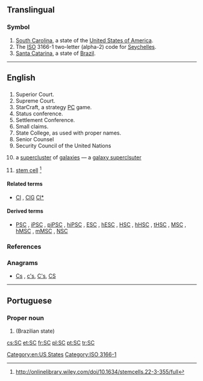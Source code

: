 {{also|Sc|S.C.|sc.|.sc}}
==Translingual==

===Symbol===
{{head|mul|symbol}}

# [[South Carolina]], a state of the [[United States of America]].
# The [[ISO]] 3166-1 two-letter (alpha-2) code for [[Seychelles]].
# [[Santa Catarina]], a state of [[Brazil]].

[[Category:en:US States]]
[[Category:ISO 3166-1]]

----

==English==

==={{initialism}}===
{{en-noun|-}}

# Superior Court.
# Supreme Court.
# StarCraft, a strategy [[PC]] game.
# Status conference.
# Settlement Conference.
# Small claims.
# State College, as used with proper names.
# Senior Counsel
# Security Council of the United Nations
# {{astronomy}} a [[supercluster]] of [[galaxies]] &mdash; a [[galaxy superclsuter]]
# {{biology}} [[stem cell]] <ref> http://onlinelibrary.wiley.com/doi/10.1634/stemcells.22-3-355/full </ref>

====Related terms====
* {{sense|galaxy supercluster}} [[Cl]] , [[ClG]] [[Cl*]]

====Derived terms====
* {{sense|stem cell}} [[PSC]] , [[iPSC]] , [[piPSC]] , [[hiPSC]] , [[ESC]] , [[hESC]] , [[HSC]] , [[hHSC]] , [[tHSC]] , [[MSC]] , [[hMSC]] , [[mMSC]] , [[NSC]]

===References===
<references/>

===Anagrams===
* [[Cs#English|Cs]] , [[c's#English|c's]], [[C's#English|C's]], [[CS#English|CS]]

----

==Portuguese==

===Proper noun===
{{pt-proper noun}}

# {{abbreviation of|Santa Catarina|lang=pt}} (Brazilian state)

[[cs:SC]]
[[et:SC]]
[[fr:SC]]
[[pl:SC]]
[[pt:SC]]
[[tr:SC]]